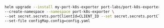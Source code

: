 ```bash showLineNumbers
helm upgrade --install my-port-k8s-exporter port-labs/port-k8s-exporter \
--create-namespace --namespace port-k8s-exporter \
--set secret.secrets.portClientId=CLIENT_ID --set secret.secrets.portClientSecret=CLIENT_SECRET \
--set-file configMap.config=config.yaml
```
